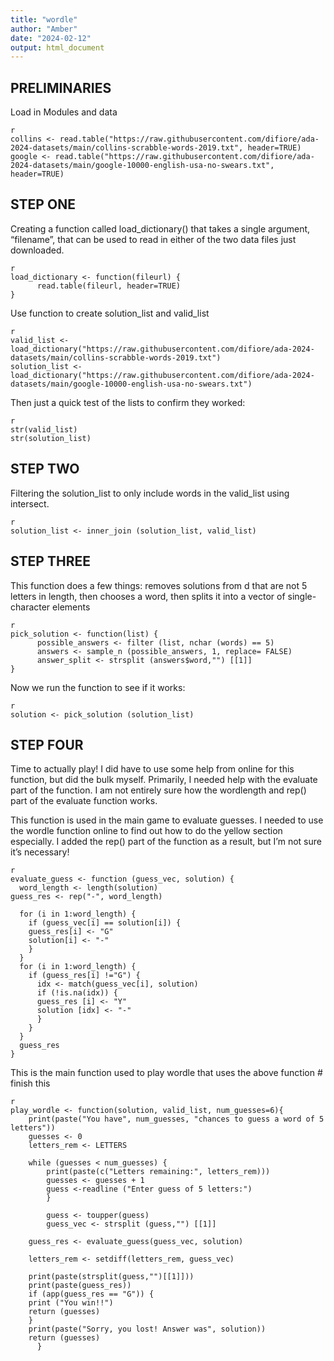 ```yaml
---
title: "wordle"
author: "Amber"
date: "2024-02-12"
output: html_document
---
```


## PRELIMINARIES

Load in Modules and data

```
{r}
collins <- read.table("https://raw.githubusercontent.com/difiore/ada-2024-datasets/main/collins-scrabble-words-2019.txt", header=TRUE)
google <- read.table("https://raw.githubusercontent.com/difiore/ada-2024-datasets/main/google-10000-english-usa-no-swears.txt", header=TRUE)
```

## STEP ONE

Creating a function called load_dictionary() that takes a single argument, "filename", that can be used to read in either of the two data files just downloaded. 

```
{r}
load_dictionary <- function(fileurl) {
      read.table(fileurl, header=TRUE)
}
```

Use function to create solution_list and valid_list 

```
{r}
valid_list <- load_dictionary("https://raw.githubusercontent.com/difiore/ada-2024-datasets/main/collins-scrabble-words-2019.txt")
solution_list <- load_dictionary("https://raw.githubusercontent.com/difiore/ada-2024-datasets/main/google-10000-english-usa-no-swears.txt")
```
Then just a quick test of the lists to confirm they worked:
```
{r}
str(valid_list)
str(solution_list)
```

## STEP TWO

Filtering the solution_list to only include words in the valid_list using intersect. 

```
{r}
solution_list <- inner_join (solution_list, valid_list)
```

## STEP THREE
This function does a few things: removes solutions from d that are not 5 letters in length, then chooses a word, then splits it into a vector of single-character elements

```
{r}
pick_solution <- function(list) {
      possible_answers <- filter (list, nchar (words) == 5)
      answers <- sample_n (possible_answers, 1, replace= FALSE)
      answer_split <- strsplit (answers$word,"") [[1]]
}
```
Now we run the function to see if it works:

```
{r}
solution <- pick_solution (solution_list)
```

## STEP FOUR

Time to actually play! I did have to use some help from online for this function, but did the bulk myself. Primarily, I needed help with the evaluate part of the function. I am not entirely sure how the wordlength and rep() part of the evaluate function works.  

This function is used in the main game to evaluate guesses. I needed to use the wordle function online to find out how to do the yellow section especially. I added the rep() part of the function as a result, but I'm not sure it's necessary! 

```
{r}
evaluate_guess <- function (guess_vec, solution) {
  word_length <- length(solution)
guess_res <- rep("-", word_length)
  
  for (i in 1:word_length) {
    if (guess_vec[i] == solution[i]) {
    guess_res[i] <- "G"
    solution[i] <- "-" 
    }
  }
  for (i in 1:word_length) {
    if (guess_res[i] !="G") {
      idx <- match(guess_vec[i], solution)
      if (!is.na(idx)) {
      guess_res [i] <- "Y"
      solution [idx] <- "-"
      }
    }
  }
  guess_res
}
```

This is the main function used to play wordle that uses the above function # finish this

```
{r}
play_wordle <- function(solution, valid_list, num_guesses=6){
    print(paste("You have", num_guesses, "chances to guess a word of 5 letters"))
    guesses <- 0
    letters_rem <- LETTERS
    
    while (guesses < num_guesses) {
        print(paste(c("Letters remaining:", letters_rem)))
        guesses <- guesses + 1
        guess <-readline ("Enter guess of 5 letters:")
        }
        
        guess <- toupper(guess)
        guess_vec <- strsplit (guess,"") [[1]]
    
    guess_res <- evaluate_guess(guess_vec, solution)
    
    letters_rem <- setdiff(letters_rem, guess_vec)
    
    print(paste(strsplit(guess,"")[[1]]))
    print(paste(guess_res))
    if (app(guess_res == "G")) {
    print ("You win!!")
    return (guesses)
    }
    print(paste("Sorry, you lost! Answer was", solution))
    return (guesses)
      }
```
